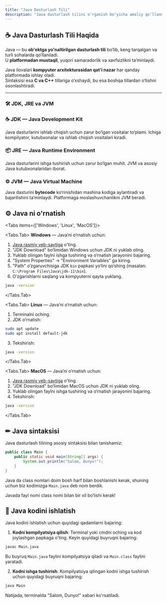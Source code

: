 ```yaml
---
title: "Java Dasturlash Tili"
description: "Java dasturlash tilini o‘rganish bo‘yicha amaliy qo‘llanma."
---
```



## ☕ Java Dasturlash Tili Haqida

Java — bu **ob'ektga yo'naltirilgan dasturlash tili** bo‘lib, keng tarqalgan va turli sohalarda qo‘llaniladi.  
U **platformadan mustaqil**, yuqori samaradorlik va xavfsizlikni ta’minlaydi.

Java ilovalari **kompyuter arxitekturasidan qat’i nazar** har qanday platformada ishlay oladi.  
Sintaksisi esa **C va C++** tillariga o‘xshaydi, bu esa boshqa tillardan o‘tishni osonlashtiradi.

---

### 🛠 JDK, JRE va JVM

<div style={{ display: 'grid', gap: '1rem' }}>
  <div style={{ padding: '1rem', border: '1px solid #444', borderRadius: '8px', background: '#111' }}>
    <h3>☕ JDK — Java Development Kit</h3>
    <p>Java dasturlarini ishlab chiqish uchun zarur bo‘lgan vositalar to‘plami.
    Ichiga kompilyator, kutubxonalar va ishlab chiqish vositalari kiradi.</p>
  </div>

  <div style={{ padding: '1rem', border: '1px solid #444', borderRadius: '8px', background: '#111' }}>
    <h3>📦 JRE — Java Runtime Environment</h3>
    <p>Java dasturlarini ishga tushirish uchun zarur bo‘lgan muhit.
    JVM va asosiy Java kutubxonalaridan iborat.</p>
  </div>

  <div style={{ padding: '1rem', border: '1px solid #444', borderRadius: '8px', background: '#111' }}>
    <h3>⚙️ JVM — Java Virtual Machine</h3>
    <p>Java dasturini <b>bytecode</b> ko‘rinishidan mashina kodiga aylantiradi
    va bajarilishini ta’minlaydi. Platformaga moslashuvchanlikni JVM beradi.</p>
  </div>
</div>



## ⚙️ Java ni o'rnatish

<Tabs items={['Windows', 'Linux', 'MacOS']}>

<Tabs.Tab>
**Windows** — Java’ni o‘rnatish uchun:

1. [Java rasmiy veb-saytiga](https://www.oracle.com/java/technologies/javase-jdk11-downloads.html) o'ting.  
2. "JDK Download" bo‘limidan Windows uchun JDK ni yuklab oling.  
3. Yuklab olingan faylni ishga tushiring va o‘rnatish jarayonini bajaring.  
4. "System Properties" → "Environment Variables" ga kiring.  
5. "Path" o‘zgaruvchisiga JDK `bin` papkasi yo‘lini qo‘shing (masalan: `C:\Program Files\Java\jdk-11\bin`).  
6. O‘zgarishlarni saqlang va kompyuterni qayta yuklang.  

```bash copy
java -version
```

</Tabs.Tab>

<Tabs.Tab>
**Linux** — Java’ni o‘rnatish uchun:

1. Terminalni oching.
2. JDK o‘rnatish:

```bash copy
sudo apt update
sudo apt install default-jdk
```

3. Tekshirish:

```bash copy
java -version
```

</Tabs.Tab>

<Tabs.Tab>
**MacOS** — Java’ni o‘rnatish uchun:

1. [Java rasmiy veb-saytiga](https://www.oracle.com/java/technologies/javase-jdk11-downloads.html) o'ting.
2. "JDK Download" bo‘limidan MacOS uchun JDK ni yuklab oling.
3. Yuklab olingan faylni ishga tushiring va o‘rnatish jarayonini bajaring.
4. Tekshirish:

```bash copy
java -version
```

</Tabs.Tab>

</Tabs>


## ✏ Java sintaksisi

Java dasturlash tilining asosiy sintaksisi bilan tanishamiz:

```java copy
public class Main {
    public static void main(String[] args) {
        System.out.println("Salom, Dunyo!");
    }
}
```

Java da class nomlari doim bosh harf bilan boshlanishi kerak, shuning uchun biz kodimizga ``Main.java`` deb nom berdik.

<FileTree>
    <FileTree.Folder name="sizning_papkangiz" defaultOpen>
        <FileTree.File name="Main.java" />
    </FileTree.Folder>
</FileTree>

<Callout type="warning">
Javada fayl nomi class nomi bilan bir xil bo‘lishi kerak!
</Callout>

## 🏃 Java kodini ishlatish

Java kodini ishlatish uchun quyidagi qadamlarni bajaring:

1. **Kodni kompilyatsiya qilish**: Terminal yoki cmdni oching va kod joylashgan papkaga o'ting. Keyin quyidagi buyruqni bajaring:

```bash copy
javac Main.java
```

Bu buyruq `Main.java` faylini kompilyatsiya qiladi va `Main.class` faylini yaratadi.

2. **Kodni ishga tushirish**: Kompilyatsiya qilingan kodni ishga tushirish uchun quyidagi buyruqni bajaring:

```bash copy
java Main
```

Natijada, terminalda "Salom, Dunyo!" xabari ko'rsatiladi.
